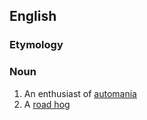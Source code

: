 ==English==

===Etymology===
{{rfe|lang=en}}<!--auto- + maniac or auto + -maniac?Does anyone really care?-->
===Noun===
{{en-noun}}

# An enthusiast of [[automania]]
# A [[road hog]]